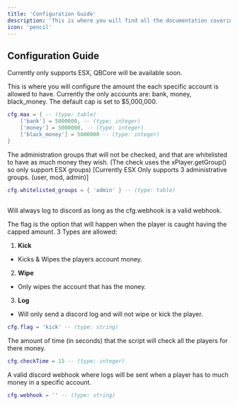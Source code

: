 ```yaml
---
title: 'Configuration Guide'
description: 'This is where you will find all the documentation covering the configuration for our script, if you need anything that is not a configurable option do not hesitate to reach out to use via [discord](https://discord.gg/trase)!'
icon: 'pencil'
---
```


## Configuration Guide

<Warning>
Currently only supports ESX, QBCore will be available soon.
</Warning>

This is where you will configure the amount the each specific account is allowed to have. Currently the only accounts are: bank, money, black_money. The default cap is set to $5,000,000.
```lua
cfg.max = { -- (type: table)
    ['bank'] = 5000000, -- (type: integer)
    ['money'] = 5000000, -- (type: integer)
    ['black_money'] = 5000000 -- (type: integer)
}
```

The administration groups that will not be checked, and that are whitelisted to have as much money they wish. (The check uses the xPlayer.getGroup() so only support ESX groups) [Currently ESX Only supports 3 administrative groups. (user, mod, admin)]

```lua
cfg.whitelisted_groups = { 'admin' } -- (type: table)
```
##

<Tip>
Will always log to discord as long as the cfg.webhook is a valid webhook.
</Tip>

The flag is the option that will happen when the player is caught having the capped amount. 3 Types are allowed:
1. **Kick**
- Kicks & Wipes the players account money.
2. **Wipe**
- Only wipes the account that has the money.
3. **Log**
- Will only send a discord log and will not wipe or kick the player.

```lua
cfg.flag = 'kick' -- (type: string)
```

The amount of time (in seconds) that the script will check all the players for there money.
```lua
cfg.checkTime = 15 -- (type: integer)
```

A valid discord webhook where logs will be sent when a player has to much money in a specific account.
```lua
cfg.webhook = '' -- (type: string)
```